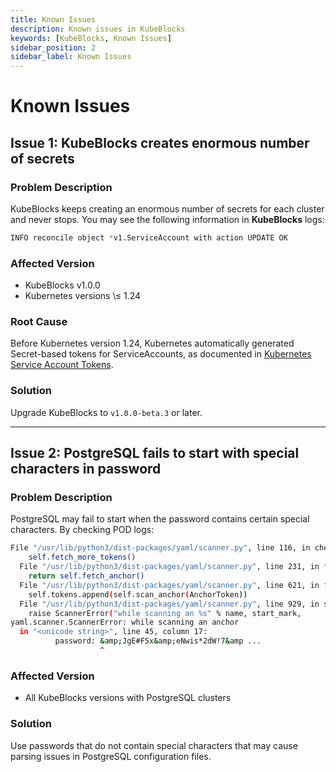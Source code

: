 ```yaml
---
title: Known Issues
description: Known issues in KubeBlocks
keywords: [KubeBlocks, Known Issues]
sidebar_position: 2
sidebar_label: Known Issues
---
```



# Known Issues

## Issue 1: KubeBlocks creates enormous number of secrets

### Problem Description
KubeBlocks keeps creating an enormous number of secrets for each cluster and never stops. You may see the following information in **KubeBlocks** logs:

```bash
INFO reconcile object *v1.ServiceAccount with action UPDATE OK
```

### Affected Version
- KubeBlocks v1.0.0
- Kubernetes versions \≤ 1.24

### Root Cause
Before Kubernetes version 1.24, Kubernetes automatically generated Secret-based tokens for ServiceAccounts, as documented in [Kubernetes Service Account Tokens](https://kubernetes.io/docs/reference/access-authn-authz/service-accounts-admin/).

### Solution
Upgrade KubeBlocks to `v1.0.0-beta.3` or later.

---

## Issue 2: PostgreSQL fails to start with special characters in password

### Problem Description
PostgreSQL may fail to start when the password contains certain special characters. By checking POD logs:
```bash
File "/usr/lib/python3/dist-packages/yaml/scanner.py", line 116, in check_token
    self.fetch_more_tokens()
  File "/usr/lib/python3/dist-packages/yaml/scanner.py", line 231, in fetch_more_tokens
    return self.fetch_anchor()
  File "/usr/lib/python3/dist-packages/yaml/scanner.py", line 621, in fetch_anchor
    self.tokens.append(self.scan_anchor(AnchorToken))
  File "/usr/lib/python3/dist-packages/yaml/scanner.py", line 929, in scan_anchor
    raise ScannerError("while scanning an %s" % name, start_mark,
yaml.scanner.ScannerError: while scanning an anchor
  in "<unicode string>", line 45, column 17:
          password: &amp;JgE#F5x&amp;eNwis*2dW!7&amp ...
                    ^
```

### Affected Version
- All KubeBlocks versions with PostgreSQL clusters

### Solution
Use passwords that do not contain special characters that may cause parsing issues in PostgreSQL configuration files.